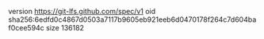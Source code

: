 version https://git-lfs.github.com/spec/v1
oid sha256:6edfd0c4867d0503a7117b9605eb921eeb6d0470178f264c7d604baf0cee594c
size 136182
